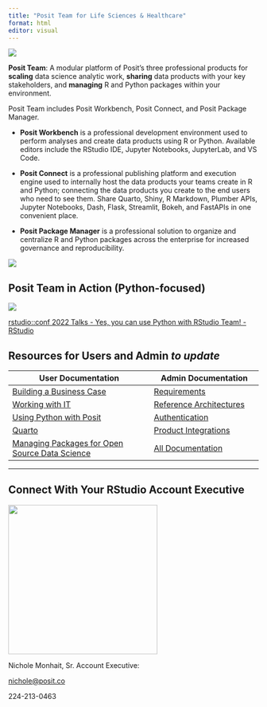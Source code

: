 ```yaml
---
title: "Posit Team for Life Sciences & Healthcare"
format: html
editor: visual
---
```


![](RStudio%20Team%20Overview%20-%20Shared/images/posit.png)

**Posit Team**: A modular platform of Posit's three professional products for **scaling** data science analytic work, **sharing** data products with your key stakeholders, and **managing** R and Python packages within your environment.

Posit Team includes Posit Workbench, Posit Connect, and Posit Package Manager.

-   **Posit Workbench** is a professional development environment used to perform analyses and create data products using R or Python. Available editors include the RStudio IDE, Jupyter Notebooks, JupyterLab, and VS Code.

-   **Posit Connect** is a professional publishing platform and execution engine used to internally host the data products your teams create in R and Python; connecting the data products you create to the end users who need to see them. Share Quarto, Shiny, R Markdown, Plumber APIs, Jupyter Notebooks, Dash, Flask, Streamlit, Bokeh, and FastAPIs in one convenient place.

-   **Posit Package Manager** is a professional solution to organize and centralize R and Python packages across the enterprise for increased governance and reproducibility.

![](RStudio%20Team%20Overview%20-%20Shared/images/RS_Concept_Map.jpg)

## Posit Team in Action (Python-focused)

[![](https://embed-ssl.wistia.com/deliveries/f9d48d76fd0580319fc2d8bccd72f1c2eac62bdf.jpg?image_play_button_size=2x&image_crop_resized=960x540&image_play_button=1&image_play_button_color=4287c7e0)](https://www.rstudio.com/conference/2022/talks/develop-deploy-python-rstudio/?wvideo=xjzs3ut7sr)

[rstudio::conf 2022 Talks - Yes, you can use Python with RStudio Team! - RStudio](https://www.rstudio.com/conference/2022/talks/develop-deploy-python-rstudio/?wvideo=xjzs3ut7sr)

## Resources for Users and Admin *to update*

| User Documentation                                                                                                                           | Admin Documentation                                                                |
|-----------------------------------------|-------------------------------|
| [Building a Business Case](https://posit.co/champions/business-case/)                                                                        | [Requirements](https://docs.rstudio.com/requirements/)                             |
| [Working with IT](https://posit.co/champions/working-with-it/)                                                                               | [Reference Architectures](https://solutions.rstudio.com/production/architectures/) |
| [Using Python with Posit](https://solutions.rstudio.com/python/overview/)                                                                    | [Authentication](https://solutions.rstudio.com/sys-admin/auth/)                    |
| [Quarto](https://quarto.org/)                                                                                                                | [Product Integrations](https://solutions.rstudio.com/sys-admin/integrations/)      |
| [Managing Packages for Open Source Data Science](https://www.rstudio.com/resources/webinars/managing-packages-for-open-source-data-science/) | [All Documentation](https://docs.rstudio.com/)                                     |

------------------------------------------------------------------------

## Connect With Your RStudio Account Executive

![](RStudio%20Team%20Overview%20-%20Shared/images/IMG_6693.JPG){fig-align="center" width="300"}

Nichole Monhait, Sr. Account Executive:

[nichole\@posit.co](mailto:nichole@rstudio.com){.email}

224-213-0463
